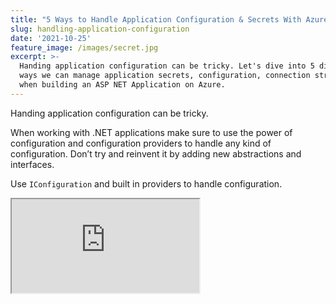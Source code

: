 ```yaml
---
title: "5 Ways to Handle Application Configuration & Secrets With Azure \U0001F510"
slug: handling-application-configuration
date: '2021-10-25'
feature_image: /images/secret.jpg
excerpt: >-
  Handing application configuration can be tricky. Let's dive into 5 different
  ways we can manage application secrets, configuration, connection strings, etc
  when building an ASP NET Application on Azure.
---
```

Handing application configuration can be tricky.

When working with .NET applications make sure to use the power of configuration and configuration providers to handle any kind of configuration. Don’t try and reinvent it by adding new abstractions and interfaces.

Use `IConfiguration` and built in providers to handle configuration.

<iframe src="https://www.youtube.com/embed/wTSu2aCoR7Y" />

Here are 5 ways you can handle application configuration when building .NET applications on the Azure Infrastructure.

## Local Environment Configuration

Application development starts on your local machine. So let's start our configuration too there.

Configuration Values for application are best defined in the `appsettings.json`. When building application I define all possible configuration keys in the `appsettings.json` file.

Whether the value for the configuration is actually defined there or not is another thing - some times it is , most of the times it's not. However having all the possible keys in one place, helps understand the possible values that exists.

For demo purposes, in this example let's define a hierarchical structure of configuration values for us to configure using different mechanisms. Let's start with a section `Demo` which has 6 different keys under that.

All values are set to `appsettings.json` so that we know where the value is being set. We will override these values from different sources that we will see as we go through the different possible options of setting values.

```json
"Demo": {
    "Key1": "appsettings.json",
    "Key2": "appsettings.json",
    "Key3": "appsettings.json",
    "Key4": "appsettings.json",
    "Key5": "appsettings.json",
    "ConnectionString": "appsettings.json"
  }

```

### Environment Specific Configuration Values

ASP NET Core supports overriding `appsettings` file based on the environment that you are running on.

For example, when we run the application on our local computer, ASP NET Core treats it as `Development` environment. This is set through the `launchsettings.json` file in the project using the `ASPNETCORE_ENVIRONMENT` (or `DOTNET_ENVIRONMENT`) which is set to '_Development_'

By default ASP NET Core also adds a `appsettings.Development.json` file which overrides configuration values (if specified) in the appsettings file.

```json
"Demo": {
  "Key1": "appsettings development",
  "Key3": "appsettings development",
  "Key5": "appsettings development"
}

```

The above settings in `appsettings.Development.json` overrides values for Key1, Key3 and Key5 that are specified in appsettings.json file.

The default Configuration Providers are set up in such a way that the environment specific configuration files overrides the default `appsettings.json` configuration values.

<iframe src="https://www.youtube.com/embed/UPgHRiLw4is" />

### Secrets Manager

The appsettings files are usually stored as part of the source code and available in your git repository. This makes it a bad place to store any kind of sensitive information.

To avoid having to commit configuration files along with sensitive information into the source code repository, you can use the Secrets Manager Feature available as part of ASP NET.

To add values to Secrets Manager in local Development environment, you can either use the UI (through Visual Studio) or using the command line tool.

Values defined in the Secrets Manager overrides those in the appsettings file (both global and environment specific ones).

<iframe src="https://www.youtube.com/embed/PkLLP2tcd28" />

The below value in `secrets.json` (as part of the Secrets Manager) overrides the value for '_ConnectionString_'.

```json
{
  "Demo": {
    "ConnectionString":  "Secrets Manager"
  }

}

```

### Test Configuration Controller

Let's write a method to show how these configuration values are evaluated at runtime.

The below `MyConfigController` exposes all the configuration values under the Demo section. This gives the actual values that the application uses at run time.

**NOTE:** _This Endpoint is for demo purposes only and do not add such an endpoint to your real-world application. It's a recipe for disaster._

```csharp
[ApiController]
[Route("[controller]")]
public class MyConfigController: ControllerBase
{
    public MyConfigController(IConfiguration configuration)
    {
        Configuration = configuration;
    }

    public IConfiguration Configuration { get; }

    [HttpGet]
    public Dictionary<string,string> Get()
    {
        return Configuration
            .GetSection("Demo")
            .GetChildren()
            .ToDictionary(a => a.Key, a => a.Value);
    }
}

```

Running the application and executing the _MyConfig_ endpoint returns the configuration values as expected. _Key1_, _Key3_ and _Key5_ are overridden by the '_appsettings development_' values  and the _ConnectionString_ by '_Secrets Manager_' _value. (as shown below in the Swagger response)._

![App Settings From Different Configuration Sources](/images/configuration_app_settings.jpg)

Now that we have the sample application running, let's set up a build-deploy pipeline. This will allow us to automatically deploy the application to various environments (development, test, production etc).

If you are new to setting up DevOps build-deploy pipeline, check out my YouTube series which covers different application deployment scenarios. For this particular

<iframe src="https://www.youtube.com/embed/videoseries?list=PL59L9XrzUa-m7AFDgjWuwm6exyCklc03U" />

## 1\. Azure DevOps Variables

Azure DevOps allows setting and overriding variables inside of the build-release pipeline. When creating release pipeline, under the Variables section we can set environment specific configuration values.

For hierarchical values '.' (dot) is used as the separator. So in this case to set the configuration value for Key1 which is under the Demo section we can set the value in DevOps pipeline as '_Demo.Key1_'.

The value can set for all releases or specific to the Environment (or Stage). This is set using the _Scope_ option. In the below diagram, _Development_ and _Test_ stand for independent environments and _Release_ stands for all releases.

![Configuration value set in Azure DevOps Release Variables](/images/configuration_azure_devops_variables.jpg)

In this case since this is a Web App deployment job, under the deployment task there is an option to enable 'File Transform & Variable Substitution' and specify the files that needs to be substituted. In this case _appsettings.json._

![Azure DevOps Web Application Transform for configuration](/images/configuration_azure_devops_app_settings_transform.jpg)

Variables defined in the release pipeline that match the names in the configuration file will be automatically replaced with the value based on the Stage/Environment they are set for.

## 2\. Azure App Settings

Azure resources mostly have a Setting configuration where you can define application configuration.

Values set in the App Settings is usually made available as environment values when running in Azure infrastructure. In this case since we are deploying to an Azure Web App you can set this from the Azure Portal manually or also via the build/deploy pipeline.

![Configuration From Azure App Settings in Web App Configuration](/images/configuration_azure_app_settings.jpg)

## 3\. Azure Key Vault

Azure Key Vault is a cloud-hosted service for managing cryptographic keys and secrets like connection strings, API keys, and similar sensitive information. Key Vault provides centralized storage for application secrets. Check out [my posts on Key Vault](/tag/azure-key-vault/) if you are new to Azure Key Vault and want to learn more.

You can integrate with Key Vault in two ways

1.  **Deploy Time:** In Azure DevOps you can create Variable Groups and directly integrate with Azure Key Vault and select specific secrets to be applied for your application.
2.  **Runtime:** Applications can also talk to Key Vault at runtime and retrieve values from it.  The application can pull down values on startup or refresh them periodically or fetch from Key Vault any time it needs it.

[

Connect .Net Core To Azure Key Vault In Ten Minutes

Access secrets in Azure Key Vault from .Net Core and learn how to elegantly handle when rotating secrets.

![](/favicon.ico)Rahul NathRahul Pulikkot Nath

![](/images/pfx_security.jpg)

](/blog/connect-net-core-to-azure-key-vault-in-ten-minutes)

## 4\. Azure App Configuration

[Azure App Configuration](https://docs.microsoft.com/en-us/azure/azure-app-configuration/overview) provides a service to centrally manage application settings and feature flags. It allows to centralize application configuration to a single place and have different applications use it.

<iframe src="https://www.youtube.com/embed/VEjYW14WKRM" />

For an ASP NET application you can use the [Microsoft.Azure.AppConfiguration.AspNetCore](https://www.nuget.org/packages/Microsoft.Azure.AppConfiguration.AspNetCore) nuget package to integrate Azure App Configuration to the default Configuration provider. Below is a sample code on how you can do this.

```csharp
public static IHostBuilder CreateHostBuilder(string[] args) =>
    Host.CreateDefaultBuilder(args)
    .ConfigureWebHostDefaults(webBuilder =>
    {
        webBuilder
            .ConfigureAppConfiguration(config =>
            {
                var settings = config.Build();
                var connection = settings.GetValue<string>("Demo:ConnectionString");
                config.AddAzureAppConfiguration(connection);
            })
        .UseStartup<Startup>();
    });

```

## 5\. Managed Identity

Managed Identities provide an identity for applications, that can be used to authenticate resources in the Azure infrastructure.

Managed Identity removes the needs for connection strings, secrets etc to be configured explicitly. Application resources can be configured such that they can talk with each other and ensuring they are authenticated and authorized is managed by the Azure infrastructure.

In the past, Azure had different ways to authenticate with the various resources. The [Azure SDK’s](https://azure.github.io/azure-sdk/index.html) is bringing this all under one roof and providing a more unified approach to developers when connecting to resources on Azure.

For resources that support  Managed Identity, the client SDKs also take in the `DefaultAzureCredential` as part of their construction of initialization code.

[

DefaultAzureCredential: Unifying How We Get Azure AD Token

Azure Identity library provides Azure Active Directory token authentication support across the Azure SDK

![](/favicon.ico)Rahul NathRahul Pulikkot Nath

![](/images/pfx_security.jpg)

](/blog/defaultazurecredential-from-azure-sdk)

The `DefaultAzureCredential` gets the token based on the environment the application is running. The following credential types if enabled will be tried, in order - EnvironmentCredential, ManagedIdentityCredential, SharedTokenCacheCredential, InteractiveBrowserCredential.

Below is a sample code that uses `DefaultAzureCredential` to connect to Azure App Configuration

```csharp
Host.CreateDefaultBuilder(args)
  .ConfigureAppConfiguration(configuration => {
    configuration.AddAzureAppConfiguration(options => {
      options
        .Connect(new Uri("https://youtube-demo-test.azconfig.io"), new DefaultAzureCredential())
        .UseFeatureFlags();
    });
  })

```

As you can see above, it does not use any sensitive information to create the Azure App Configuration connection. All it uses is  the URL to the resource and the `DefaultAzureCredential` class, which does all the heavy lifting.

We have seen different options on how to store configuration values when building .NET applications that are running on Azure Infrastructure. Based on your team and application type you can pick and choose different options shown above.

Mix and match options if that is what works for you.

But always make sure that you store sensitve information secure and never to check them to source control.

Photo by [Max Bender](https://unsplash.com/@maxwbender?utm_source=unsplash&utm_medium=referral&utm_content=creditCopyText) on [Unsplash](https://unsplash.com/s/photos/secret?utm_source=unsplash&utm_medium=referral&utm_content=creditCopyText)
